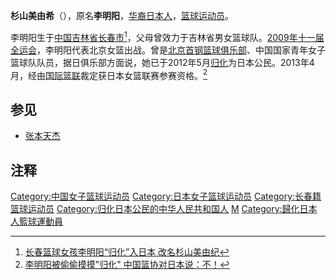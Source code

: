 {{Japanese
| tablewidth = 
| image = Sugiyama miyuki.jpg
| width = 200px
| japanese = 杉山 美由希
| kana = すぎやま みゆき
| romaji = Sugiyama Miyuki
| kyujitai = 
| display = infobox
}}
{{Japanese
| tablewidth = 
| image = 
| width = 
| japanese = 李 明陽
| kana = り めいよう<br>リー ミングヤング
| romaji = Ri Meiyō<br>Rī Minguyangu
| kyujitai = 
| display = infobox
}}
'''杉山美由希'''（{{bd|1994年|6月1日||catIdx=Sugiyama, Miyuki}}），原名'''李明阳'''，[[华裔日本人|华裔日本人]]，[[篮球|篮球]][[运动员|运动员]]。

李明阳生于[[中国|中国]][[吉林省|吉林省]][[长春市|长春市]]<ref>[http://news.365jilin.com/changchun/20130417/556452.html 长春篮球女孩李明阳“归化”入日本 改名杉山美由纪]{{Dead link|date=2018年6月 |bot=InternetArchiveBot |fix-attempted=no }}</ref>，父母曾效力于吉林省男女篮球队。[[中华人民共和国第十一届运动会|2009年十一届全运会]]，李明阳代表北京女篮出战。曾是[[北京首钢篮球俱乐部|北京首钢篮球俱乐部]]、中国国家青年女子篮球队队员，据日俱乐部方面说，她已于2012年5月[[归化|归化]]为日本公民。2013年4月，经由[[国际篮联|国际篮联]]裁定获日本女篮联赛参赛资格。<ref>[http://news.xinhuanet.com/2013-04/16/c_115412862.htm 李明阳被偷偷摸摸"归化" 中国篮协对日本说：不！]</ref>

==参见==
*[[张本天杰|张本天杰]]

==注释==
{{Reflist|2}}

{{DEFAULTSORT:Sugiyama, Miyuki}}
[[Category:中国女子篮球运动员|Category:中国女子篮球运动员]]
[[Category:日本女子篮球运动员|Category:日本女子篮球运动员]]
[[Category:长春籍篮球运动员|Category:长春籍篮球运动员]]
[[Category:归化日本公民的中华人民共和国人|Category:归化日本公民的中华人民共和国人]]
[[Category:李姓|M]]
[[Category:歸化日本人籃球運動員|Category:歸化日本人籃球運動員]]